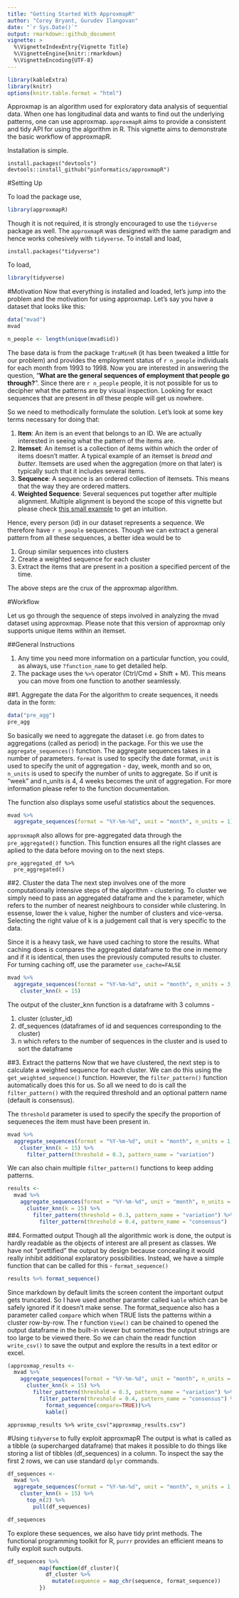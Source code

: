 ```yaml
---
title: "Getting Started With ApproxmapR"
author: "Corey Bryant, Gurudev Ilangovan"
date: "`r Sys.Date()`"
output: rmarkdown::github_document
vignette: >
  %\VignetteIndexEntry{Vignette Title}
  %\VignetteEngine{knitr::rmarkdown}
  %\VignetteEncoding{UTF-8}
---
```


```r
library(kableExtra)
library(knitr)
options(knitr.table.format = "html")
```

Approxmap is an algorithm used for exploratory data analysis of sequential data. When one has longitudinal data and wants to find out the underlying patterns, one can use approxmap. `approxmapR` aims to provide a consistent and tidy API for using the algorithm in R. This vignette aims to demonstrate the basic workflow of approxmapR.

Installation is simple.
```
install.packages("devtools")
devtools::install_github("pinformatics/approxmapR")
```


#Setting Up

To load the package use,
```r
library(approxmapR)
```

Though it is not required, it is strongly encouraged to use the `tidyverse` package as well. The `approxmapR` was designed with the same paradigm and hence works cohesively with `tidyverse`. To install and load,
```
install.packages("tidyverse")
```
To load,
```r
library(tidyverse)
```


#Motivation
Now that everything is installed and loaded, let's jump into the problem and the motivation for using approxmap. Let's say you have a dataset that looks like this:

```r
data("mvad")
mvad
```

```r
n_people <- length(unique(mvad$id))
```


The base data is from the package `TraMineR` (it has been tweaked a little for our problem) and provides the employment status of `r n_people` individuals for each month from 1993 to 1998. Now you are interested in answering the question, "**What are the general sequences of employment that people go through?**". Since there are `r n_people` people, it is not possible for us to decipher what the patterns are by visual inspection. Looking for exact sequences that are present in *all* these people will get us nowhere.

So we need to methodically formulate the solution. Let's look at some key terms necessary for doing that:

1. **Item**: An item is an event that belongs to an ID. We are actually interested in seeing what the pattern of the items are.
2. **Itemset**: An itemset is a collection of items within which the order of items doesn't matter. A typical example of an itemset is *bread and butter*. Itemsets are used when the aggregation (more on that later) is typically such that it includes several items.
3. **Sequence**: A sequence is an ordered collection of itemsets. This means that the way they are ordered matters.
4. **Weighted Sequence**: Several sequences put together after multiple alignment. Multiple alignment is beyond the scope of this vignette but please check [this small example](https://en.wikipedia.org/wiki/Levenshtein_distance) to get an intuition.  

Hence, every person (id) in our dataset represents a sequence. We therefore have `r n_people` sequences. Though we can extract a general pattern from all these sequences, a better idea would be to

1. Group similar sequences into clusters
2. Create a weighted sequence for each cluster
3. Extract the items that are present in a position a specified percent of the time.

The above steps are the crux of the approxmap algorithm.

#Workflow

Let us go through the sequence of steps involved in analyzing the mvad dataset using approxmap. Please note that this version of approxmap only supports unique items within an itemset.

##General Instructions

1. Any time you need more information on a particular function, you could, as always, use `?function_name` to get detailed help.
2. The package uses the `%>%` operator (Ctrl/Cmd + Shift + M). This means you can move from one function to another seamlessly.

##1. Aggregate the data
For the algorithm to create sequences, it needs data in the form:
```r
data("pre_agg")
pre_agg
```

So basically we need to aggregate the dataset i.e. go from dates to aggregations (called as period) in the package. For this we use the `aggregate_sequences()` function. The aggregate sequences takes in a number of parameters. `format` is used to specify the date format, `unit` is used to specify the unit of aggregation - day, week, month and so on, `n_units` is used to specify the number of units to aggregate. So if unit is "week" and n_units is 4, 4 weeks becomes the unit of aggregation. For more information please refer to the function documentation.

The function also displays some useful statistics about the sequences.

```r
mvad %>%
  aggregate_sequences(format = "%Y-%m-%d", unit = "month", n_units = 1)
```

`approxmapR` also allows for pre-aggregated data through the `pre_aggregated()` function. This function ensures all the right classes are aplied to the data before moving on to the next steps.

```
pre_aggregated_df %>%
  pre_aggregated()
```

##2. Cluster the data
The next step involves one of the more computationally intensive steps of the algorithm - clustering. To cluster we simply need to pass an aggregated dataframe and the `k` parameter, which refers to the number of nearest neighbours to consider while clustering. In essense, lower the `k` value, higher the number of clusters and vice-versa. Selecting the right value of k is a judgement call that is very specific to the data.

Since it is a heavy task, we have used caching to store the results. What caching does is compares the aggregated dataframe to the one in memory and if it is identical, then uses the previously computed results to cluster. For turning caching off, use the parameter `use_cache=FALSE`
```r
mvad %>%
  aggregate_sequences(format = "%Y-%m-%d", unit = "month", n_units = 3, summary_stats=FALSE) %>%
    cluster_knn(k = 15)
```

The output of the cluster_knn function is a dataframe with 3 columns -

1. cluster (cluster_id)
2. df_sequences (dataframes of id and sequences corresponding to the cluster)
3. n which refers to the number of sequences in the cluster and is used to sort the dataframe

##3. Extract the patterns
Now that we have clustered, the next step is to calculate a weighted sequence for each cluster. We can do this using the `get_weighted_sequence()` function. However, the `filter_pattern()` function automatically does this for us. So all we need to do is call the `filter_pattern()` with the required threshold and an optional pattern name (default is consensus).

The `threshold` parameter is used to specify the specify the proportion of sequeneces the item must have been present in.

```r
mvad %>%
  aggregate_sequences(format = "%Y-%m-%d", unit = "month", n_units = 1, summary_stats=FALSE) %>%
    cluster_knn(k = 15) %>%
      filter_pattern(threshold = 0.3, pattern_name = "variation")
```

We can also chain multiple `filter_pattern()` functions to keep adding patterns.

```r
results <-
  mvad %>%
    aggregate_sequences(format = "%Y-%m-%d", unit = "month", n_units = 3, summary_stats=FALSE) %>%
      cluster_knn(k = 15) %>%
        filter_pattern(threshold = 0.3, pattern_name = "variation") %>%
          filter_pattern(threshold = 0.4, pattern_name = "consensus")
```

##4. Formatted output
Though all the algorithmic work is done, the output is hardly readable as the objects of interest are all present as classes. We have not "prettified" the output by design because concealing it would really inhibit additional explaratory possibilities. Instead, we have a simple function that can be called for this - `format_sequence()`

```r
results %>% format_sequence()
```

Since markdown by default limits the screen content the important output gets truncated. So I have used another paramter called `kable` which can be safely ignored if it doesn't make sense.
The format_sequence also has a parameter called `compare` which when TRUE lists the patterns within a cluster row-by-row. The r function `View()` can be chained to opened the output dataframe in the built-in viewer but sometimes the output strings are too large to be viewed there. So we can chain the readr function `write_csv()` to save the output and explore the results in a text editor or excel.

```r
(approxmap_results <-
  mvad %>%
    aggregate_sequences(format = "%Y-%m-%d", unit = "month", n_units = 3, summary_stats=FALSE) %>%
      cluster_knn(k = 15) %>%
        filter_pattern(threshold = 0.3, pattern_name = "variation") %>%
          filter_pattern(threshold = 0.4, pattern_name = "consensus") %>%
            format_sequence(compare=TRUE))%>%
            kable()
```
```
approxmap_results %>% write_csv("approxmap_results.csv")
```

#Using `tidyverse` to fully exploit approxmapR
The output is what is called as a tibble (a supercharged dataframe) that makes it possible to do things like storing a list of tibbles (df_sequences) in a column. To inspect the say the first 2 rows, we can use standard `dplyr` commands.
```r
df_sequences <-
  mvad %>%
  aggregate_sequences(format = "%Y-%m-%d", unit = "month", n_units = 1, summary_stats=FALSE) %>%
    cluster_knn(k = 15) %>%
      top_n(2) %>%
        pull(df_sequences)

df_sequences
```

To explore these sequences, we also have tidy print methods. The functional programming toolkit for R, `purrr` provides an efficient means to fully exploit such outputs.

```r
df_sequences %>%
          map(function(df_cluster){
            df_cluster %>%
              mutate(sequence = map_chr(sequence, format_sequence))
          })
```
